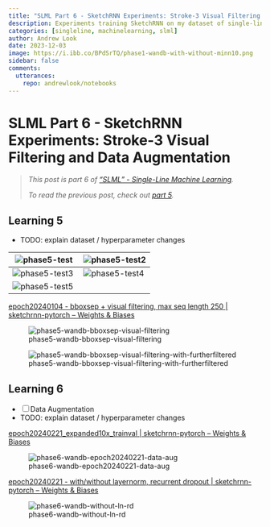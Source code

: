 ```yaml
---
title: "SLML Part 6 - SketchRNN Experiments: Stroke-3 Visual Filtering and Data Augmentation"
description: Experiments training SketchRNN on my dataset of single-line drawings.
categories: [singleline, machinelearning, slml]
author: Andrew Look
date: 2023-12-03
image: https://i.ibb.co/BPdSrTQ/phase1-wandb-with-without-minn10.png
sidebar: false
comments:
  utterances:
    repo: andrewlook/notebooks
---
```


# SLML Part 6 - SketchRNN Experiments: Stroke-3 Visual Filtering and Data Augmentation

> _This post is part 6 of ["SLML" - Single-Line Machine Learning](/projects/slml.qmd)._
> 
> _To read the previous post, check out [part 5](./slml_part5.qmd)._
<!--
>
> _If you want to keep reading, check out [part 7](./slml_part7.qmd)._
-->

## Learning 5

- TODO: explain dataset / hyperparameter changes

| ![phase5-test](https://i.ibb.co/85p1XNk/phase5-test.png) | ![phase5-test2](https://i.ibb.co/R41PJTS/phase5-test2.png) |
| ---- | ---- |
| ![phase5-test3](https://i.ibb.co/SymDvdW/phase5-test3.png) | ![phase5-test4](https://i.ibb.co/xqfCt4n/phase5-test4.png) |
| ![phase5-test5](https://i.ibb.co/cbh6D3F/phase5-test5.png) |  |



[epoch20240104 - bboxsep + visual filtering, max seq length 250 | sketchrnn-pytorch – Weights & Biases](https://wandb.ai/andrewlook/sketchrnn-pytorch/reports/epoch20240104-bboxsep-visual-filtering-max-seq-length-250--Vmlldzo2OTQ1NTgz)

![phase5-wandb-bboxsep-visual-filtering](https://i.ibb.co/R7xQbB3/phase5-wandb-bboxsep-visual-filtering.png)

![phase5-wandb-bboxsep-visual-filtering-with-furtherfiltered](https://i.ibb.co/42FGqDN/phase5-wandb-bboxsep-visual-filtering-with-furtherfiltered.png)

<!--
### Phase 5 - BBoxsep+Filtering
Jan 13:
- gc0el8ta: [fallen-microwave-32\_\_v10-epoch20240104\_bboxsep-filtering | sketchrnn-pytorch – Weights & Biases](https://wandb.ai/andrewlook/sketchrnn-pytorch/runs/gc0el8ta?workspace=user-andrewlook)
	- Dataset: epoch20240104_trainval09
- [ ] 24mzu9rc: [bright-sea-33\_v11-maxseqlen-250 | sketchrnn-pytorch – Weights & Biases](https://wandb.ai/andrewlook/sketchrnn-pytorch/runs/24mzu9rc?workspace=user-andrewlook)
	- Dataset: epoch20240104_trainval09
	- max_seq_length: 250 (instead of 200)
- w4m3rxgi: [atomic-tree-34\_futherfiltered | sketchrnn-pytorch – Weights & Biases](https://wandb.ai/andrewlook/sketchrnn-pytorch/runs/w4m3rxgi/overview?workspace=user-andrewlook)
	- Dataset: epoch20240104_furtherfiltered_trainval09
-->


## Learning 6

- [ ] Data Augmentation
- TODO: explain dataset / hyperparameter changes


[epoch20240221\_expanded10x\_trainval | sketchrnn-pytorch – Weights & Biases](https://wandb.ai/andrewlook/sketchrnn-pytorch/reports/epoch20240221_expanded10x_trainval--Vmlldzo2OTQ1NjUw)


![phase6-wandb-epoch20240221-data-aug](https://i.ibb.co/jbJ7RQF/phase6-wandb-epoch20240221-data-aug.png)

[epoch20240221 - with/without layernorm, recurrent dropout | sketchrnn-pytorch – Weights & Biases](https://wandb.ai/andrewlook/sketchrnn-pytorch/reports/epoch20240221-with-without-layernorm-recurrent-dropout--Vmlldzo2OTQ1NzA0)

![phase6-wandb-without-ln-rd](https://i.ibb.co/5L7BkNM/phase6-wandb-without-ln-rd.png)

<!-- 
* 1to0qyp3: [enchanting-fireworks-40\_\_dataaug10x | sketchrnn-pytorch – Weights & Biases](https://wandb.ai/andrewlook/sketchrnn-pytorch/runs/1to0qyp3?workspace=user-andrewlook)
* 5m3e5ent: [auspicious-dragon-43\_\_dataaug10x\_bestval | sketchrnn-pytorch – Weights & Biases](https://wandb.ai/andrewlook/sketchrnn-pytorch/runs/5m3e5ent?workspace=user-andrewlook)
	* note: identical hyperparams, but I had the model set up to save every 100 epochs. Since the much larger augmented dataset had longer epochs, the point of overfitting came around epoch
	* ![phase6-wandb-overfitting-point](https://i.ibb.co/bKkFsG6/phase6-wandb-overfitting-point.png)
-->

<!--
> _If you want to keep reading, check out [part 7](./slml_part7.qmd) of my [SLML](/projects/slml.qmd) series._
-->